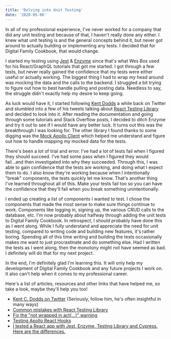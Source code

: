 ```yaml
---
title: 'Delving into Unit Testing'
date: '2020-05-06'
---
```


In all of my professional experience, I've never worked for a company that did any unit testing and because of that, I haven't really done any either. I knew what unit testing is and the general concepts behind it, but never got around to actually building or implementing any tests. I decided that for Digital Family Cookbook, that would change.

I started my testing using [Jest](https://jestjs.io/) & [Enzyme](https://enzymejs.github.io/enzyme/) since that's what Wes Bos used for his React/GraphQL tutorials that got me started. I got through a few tests, but never really gained the confidence that my tests were either useful or actually working. The biggest thing I had to wrap my head around was mocking the data and the calls to the backend. I struggled a bit trying to figure out how to best handle pulling and posting data. Needless to say, the struggle didn't exactly help my desire to keep going.

As luck would have it, I started following [Kent Dodds](https://kentcdodds.com) a while back on Twitter and stumbled into a few of his tweets talking about [React Testing Library](https://testing-library.com/docs/react-testing-library/intro) and decided to look into it. After reading the documentation and going through some tutorials and Stack Overflow posts, I decided to ditch Enzyme and try it out to see if I would have any better luck. It turns out this was the breakthrough I was looking for. The other library I found thanks to some digging was the [Mock Apollo Client](https://github.com/mike-gibson/mock-apollo-client) which helped me understand and figure out how to handle mapping my mocked data for the tests.

There's been a lot of trial and error. I've had a lot of tests fail when I figured they should succeed. I've had some pass when I figured they would fail...and then investigated into why they succeeded. Through this, I was able to gain confidence that the tests are working, and doing what I expect them to do. I also know they're working because when I intentionally "break" components, the tests quickly let me know. That's another thing I've learned throughout all of this. Make your tests fail too so you can have the confidence that they'll fail when you break something unintentionally.

I ended up creating a list of components I wanted to test. I chose the components that made the most sense to make sure things continue to work. Components like logging in, signing up, the various CRUD calls to the database, etc. I'm now probably about halfway through adding the unit tests to Digital Family Cookbook. In retrospect, I should probably have done this as I went along. While I fully understand and appreciate the need for unit testing, compared to writing code and building new features, it's rather boring. Spending all of this time writing and building the tests occasionally makes me want to just procrastinate and do something else. Had I written the tests as I went along, then the monotony might not have seemed as bad. I definitely will do that for my next project.

In the end, I'm definitely glad I'm learning this. It will only help my development of Digital Family Cookbook and any future projects I work on. It also can't help when it comes to my professional career.

Here's a list of articles, resources and other links that have helped me, so take a look, maybe they'll help you too!

-   [Kent C. Dodds on Twitter](https://twitter.com/kentcdodds/) (Seriously, follow him, he's often insightful in many ways)
-   [Common mistakes with React Testing Library](https://kentcdodds.com/blog/common-mistakes-with-react-testing-library)
-   [Fix the "not wrapped in act(...)" warning](https://kentcdodds.com/blog/fix-the-not-wrapped-in-act-warning)
-   [Testing Apollo React Hooks](https://medium.com/javascript-in-plain-english/testing-apollo-react-hooks-a7698067b8a0)
-   [I tested a React app with Jest, Enzyme, Testing Library and Cypress. Here are the differences.](https://medium.com/javascript-in-plain-english/i-tested-a-react-app-with-jest-testing-library-and-cypress-here-are-the-differences-3192eae03850)
